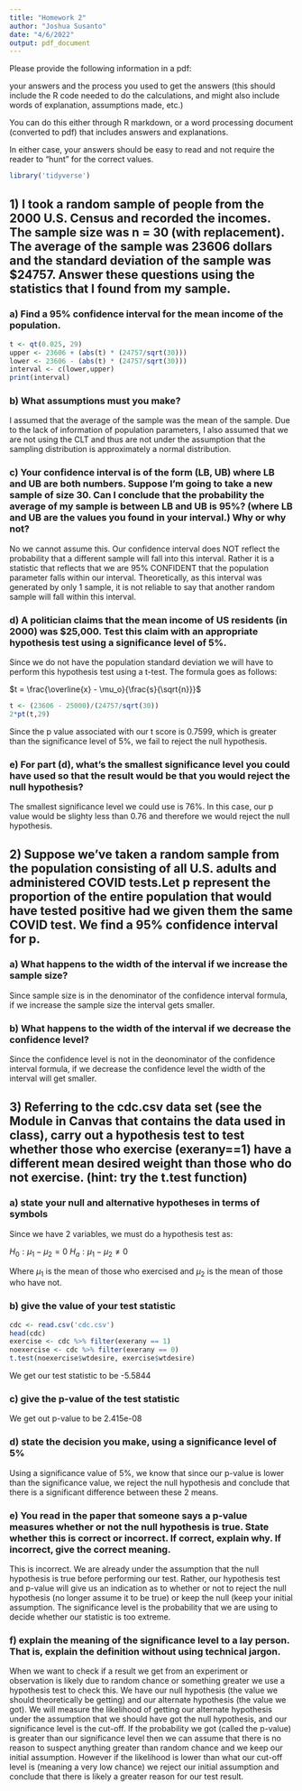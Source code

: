 ```yaml
---
title: "Homework 2"
author: "Joshua Susanto"
date: "4/6/2022"
output: pdf_document
---
```


Please provide the following information in a pdf:

your answers and the process you used to get the answers (this should include the R code needed to do the calculations, and might also include words of explanation, assumptions made, etc.)

You can do this either through R markdown, or a word processing document (converted to pdf) that includes answers and explanations.

In either case, your answers should be easy to read and not require the reader to "hunt" for the correct values.

```r
library('tidyverse')
```


## 1) I took a random sample of people from the 2000 U.S. Census and recorded the incomes. The sample size was n = 30 (with replacement). The average of the sample was 23606 dollars and the standard deviation of the sample was $24757. Answer these questions using the statistics that I found from my sample.

### a) Find a 95% confidence interval for the mean income of the population.
```r
t <- qt(0.025, 29)
upper <- 23606 + (abs(t) * (24757/sqrt(30)))
lower <- 23606 - (abs(t) * (24757/sqrt(30)))
interval <- c(lower,upper)
print(interval)
```

### b) What assumptions must you make?
I assumed that the average of the sample was the mean of the sample. Due to the lack of information of population parameters, I also assumed that we are not using the CLT and thus are not under the assumption that the sampling distribution is approximately a normal distribution. 

### c) Your confidence interval is of the form (LB, UB) where LB and UB are both numbers. Suppose I'm going to take a new sample of size 30. Can I conclude that the probability the average of my sample is between LB and UB is 95%? (where LB and UB are the values you found in your interval.) Why or why not?

No we cannot assume this.
Our confidence interval does NOT reflect the probability that a different sample will fall into this interval. Rather it is a statistic that reflects that we are 95% CONFIDENT that the population parameter falls within our interval. Theoretically, as this interval was generated by only 1 sample, it is not reliable to say that another random sample will fall within this interval.

### d) A politician claims that the mean income of US residents (in 2000) was $25,000. Test this claim with an appropriate hypothesis test using a significance level of 5%.

Since we do not have the population standard deviation we will have to perform this hypothesis test using a t-test. The formula goes as follows:

$t = \frac{\overline{x} - \mu_o}{\frac{s}{\sqrt{n}}}$
```r
t <- (23606 - 25000)/(24757/sqrt(30))
2*pt(t,29)
```
Since the p value associated with our t score is 0.7599, which is greater than the significance level of 5%, we fail to reject the null hypothesis.

### e) For part (d), what's the smallest significance level you could have used so that the result would be that you would reject the null hypothesis?

The smallest significance level we could use is 76%. In this case, our p value would be slighty less than 0.76 and therefore we would reject the null hypothesis.


## 2) Suppose we've taken a random sample from the population consisting of all U.S. adults and administered COVID tests.Let p represent the proportion of the entire population that would have tested positive had we given them the same COVID test.  We find a 95% confidence interval for p.

### a) What happens to the width of the interval if we increase the sample size?

Since sample size is in the denominator of the confidence interval formula, if we increase the sample size the interval gets smaller.

### b) What happens to the width of the interval if we decrease the confidence level?

Since the confidence level is not in the deonominator of the confidence interval formula, if we decrease the confidence level the width of the interval will get smaller.


## 3) Referring to the cdc.csv data set (see the Module in Canvas that contains the data used in class), carry out a hypothesis test to test whether those who exercise (exerany==1) have a different mean desired weight than those who do not exercise. (hint: try the t.test function)

### a) state your null and alternative hypotheses in terms of symbols

Since we have 2 variables, we must do a hypothesis test as:

$H_0: \mu_1 - \mu_2 = 0$
$H_a: \mu_1 - \mu_2 \neq 0$

Where $\mu_1$ is the mean of those who exercised and $\mu_2$ is the mean of those who have not.

### b) give the value of your test statistic

```r
cdc <- read.csv('cdc.csv')
head(cdc)
exercise <- cdc %>% filter(exerany == 1)
noexercise <- cdc %>% filter(exerany == 0)
t.test(noexercise$wtdesire, exercise$wtdesire)
```
We get our test statistic to be -5.5844

### c) give the p-value of the test statistic
We get out p-value to be  2.415e-08


### d) state the decision you make, using a significance level of 5%

Using a significance value of 5%, we know that since our p-value is lower than  the significance value, we reject the null hypothesis and conclude that there is a significant difference between these 2 means.

### e) You read in the paper that someone says a p-value measures whether or not the null hypothesis is true.  State whether this is correct or incorrect. If correct, explain why.  If incorrect, give the correct meaning.   

This is incorrect. We are already under the assumption that the null hypothesis is true before performing our test. Rather, our hypothesis test and p-value will give us an indication as to whether or not to reject the null hypothesis (no longer assume it to be true) or keep the null (keep your initial assumption. The significance level is the probability that we are using to decide whether our statistic is too extreme.

### f) explain the meaning of the significance level to a lay person. That is, explain the definition without using technical jargon.

When we want to check if a result we get from an experiment or observation is likely due to random chance or something greater we use a hypothesis test to check this. We have our null hypothesis (the value we should theoretically be getting) and our alternate hypothesis (the value we got). We will measure the likelihood of getting our alternate hypothesis under the assumption that we should have got the null hypothesis, and our significance level is the cut-off. If the probability we got (called the p-value) is greater than our significance level then we can assume that there is no reason to suspect anything greater than random chance and we keep our initial assumption. However if the likelihood is lower than what our cut-off level is (meaning a very low chance) we reject our initial assumption and conclude that there is likely a greater reason for our test result.

